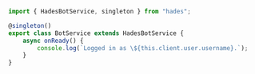 
```ts
import { HadesBotService, singleton } from "hades";

@singleton()
export class BotService extends HadesBotService {
    async onReady() {
        console.log(`Logged in as \${this.client.user.username}.`);
    }
}
```
